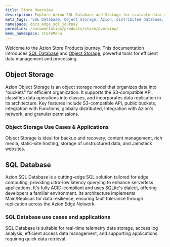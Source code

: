 ```yaml
---
title: Store Overview
description: Explore Azion SQL Database and Storage for scalable data management.
meta_tags: 'SQL Database, Object Storage, Azion, distributed database, data management, SQL queries, database resilience, scalable database, data processing, S3-compatible storage'
namespace: docs_edge_sql_journey
permalink: /documentation/products/store/overview/
menu_namespace: storeMenu
---
```



Welcome to the Azion Store Products journey. This documentation introduces [SQL Database](/en/documentation/products/store/edge-sql/) and [Object Storage](/en/documentation/products/store/edge-storage/), powerful tools for efficient data management and processing.

## Object Storage

Azion Object Storage is an object storage model that organizes data into "buckets" for efficient organization. It supports the S3-compatible API, classifies data operations into classes, and incorporates data replication in its architecture. Key features include S3-compatible API, public buckets, integration with Functions, globally distributed, Integration with Azion's network, and granular permissions.

### Object Storage Use Cases & Applications

Object Storage is ideal for backup and recovery, content management, rich media, static-site hosting, storage of unstructured data, and Jamstack websites.

<LinkButton link="/en/documentation/products/store/edge-storage/" label="Go to Object Storage Reference" severity="secondary" target="_blank" />

## SQL Database

Azion SQL Database is a cutting-edge SQL solution tailored for edge computing, providing ultra-low latency querying to enhance serverless applications. It's fully ACID-compliant and uses SQLite's dialect, offering developers a familiar environment. Its architecture implements Main/Replicas for data resilience, ensuring fault tolerance through replication across the Azion Edge Network.

### SQL Database use cases and applications

SQL Database is suitable for real-time telemetry data storage, access log analysis, efficient access data management, and supporting applications requiring quick data retrieval.

<LinkButton link="/en/documentation/products/store/edge-sql/" label="Go to SQL Database Reference" severity="secondary" target="_blank" />
